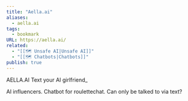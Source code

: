 ```yaml
---
title: "Aella.ai"
aliases:
  - aella.ai
tags:
  - bookmark
URL: https://aella.ai/
related:
  - "[[🗺️ Unsafe AI|Unsafe AI]]"
  - "[[🗺️ Chatbots|Chatbots]]"
publish: true
---
```




AELLA.AI
Text your AI girlfriend_

AI influencers. Chatbot for roulettechat. Can only be talked to via text?